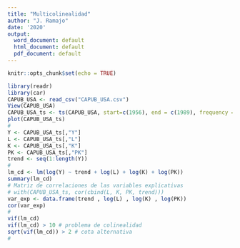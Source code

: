 ```yaml
---
title: "Multicolinealidad"
author: "J. Ramajo"
date: '2020'
output:
  word_document: default
  html_document: default
  pdf_document: default
---
```


```r
knitr::opts_chunk$set(echo = TRUE)
```

```r
library(readr)
library(car)
CAPUB_USA <- read_csv("CAPUB_USA.csv")
View(CAPUB_USA)
CAPUB_USA_ts <- ts(CAPUB_USA, start=c(1956), end = c(1989), frequency = 1)
plot(CAPUB_USA_ts)
#
Y <- CAPUB_USA_ts[,"Y"]
L <- CAPUB_USA_ts[,"L"]
K <- CAPUB_USA_ts[,"K"]
PK <- CAPUB_USA_ts[,"PK"]
trend <- seq(1:length(Y))
#
lm_cd <- lm(log(Y) ~ trend + log(L) + log(K) + log(PK))
summary(lm_cd)
# Matriz de correlaciones de las variables explicativas
# with(CAPUB_USA_ts, cor(cbind(L, K, PK, trend)))
var_exp <- data.frame(trend , log(L) , log(K) , log(PK))
cor(var_exp)
# 
vif(lm_cd)
vif(lm_cd) > 10 # problema de colinealidad
sqrt(vif(lm_cd)) > 2 # cota alternativa
#
```
